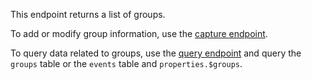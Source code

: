 This endpoint returns a list of groups.

To add or modify group information, use the [capture endpoint](/docs/api/capture#group-identify).

To query data related to groups, use the [query endpoint](/docs/api/queries) and query the `groups` table or the `events` table and `properties.$groups`.